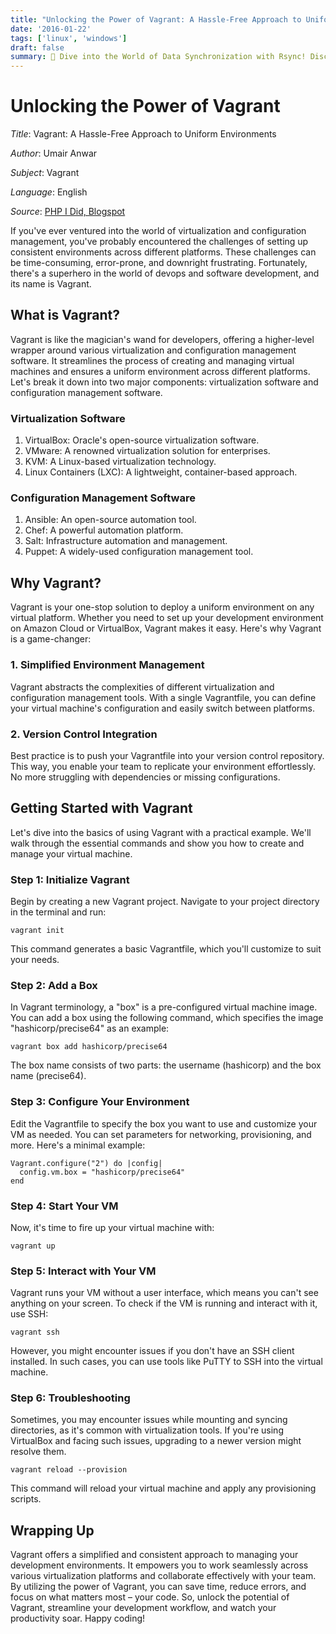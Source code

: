 ```yaml
---
title: "Unlocking the Power of Vagrant: A Hassle-Free Approach to Uniform Environments"
date: '2016-01-22'
tags: ['linux', 'windows']
draft: false
summary: 🔗 Dive into the World of Data Synchronization with Rsync! Discover the power of -rv flags for efficient, transparent, and recursive syncing. Author Umair Anwar explains it all in his latest blog post. Simplify your data management in Linux and beyond - click now and unlock the secrets of seamless synchronization! 🚀📂🌐....
---
```


# Unlocking the Power of Vagrant

_Title_: Vagrant: A Hassle-Free Approach to Uniform Environments

_Author_: Umair Anwar

_Subject_: Vagrant

_Language_: English

_Source_: [PHP I Did, Blogspot](https://phpidid.blogspot.com/2016/01/vagrant-for-beginners-tutorial.html)

If you've ever ventured into the world of virtualization and configuration management, you've probably encountered the challenges of setting up consistent environments across different platforms. These challenges can be time-consuming, error-prone, and downright frustrating. Fortunately, there's a superhero in the world of devops and software development, and its name is Vagrant.

## What is Vagrant?
Vagrant is like the magician's wand for developers, offering a higher-level wrapper around various virtualization and configuration management software. It streamlines the process of creating and managing virtual machines and ensures a uniform environment across different platforms. Let's break it down into two major components: virtualization software and configuration management software.

### Virtualization Software
1. VirtualBox: Oracle's open-source virtualization software.
2. VMware: A renowned virtualization solution for enterprises.
3. KVM: A Linux-based virtualization technology.
4. Linux Containers (LXC): A lightweight, container-based approach.

### Configuration Management Software
1. Ansible: An open-source automation tool.
2. Chef: A powerful automation platform.
3. Salt: Infrastructure automation and management.
4. Puppet: A widely-used configuration management tool.

## Why Vagrant?
Vagrant is your one-stop solution to deploy a uniform environment on any virtual platform. Whether you need to set up your development environment on Amazon Cloud or VirtualBox, Vagrant makes it easy. Here's why Vagrant is a game-changer:

### 1. Simplified Environment Management
Vagrant abstracts the complexities of different virtualization and configuration management tools. With a single Vagrantfile, you can define your virtual machine's configuration and easily switch between platforms.

### 2. Version Control Integration
Best practice is to push your Vagrantfile into your version control repository. This way, you enable your team to replicate your environment effortlessly. No more struggling with dependencies or missing configurations.

## Getting Started with Vagrant
Let's dive into the basics of using Vagrant with a practical example. We'll walk through the essential commands and show you how to create and manage your virtual machine.

### Step 1: Initialize Vagrant
Begin by creating a new Vagrant project. Navigate to your project directory in the terminal and run:
```
vagrant init
```
This command generates a basic Vagrantfile, which you'll customize to suit your needs.

### Step 2: Add a Box
In Vagrant terminology, a "box" is a pre-configured virtual machine image. You can add a box using the following command, which specifies the image "hashicorp/precise64" as an example:
```
vagrant box add hashicorp/precise64
```
The box name consists of two parts: the username (hashicorp) and the box name (precise64).

### Step 3: Configure Your Environment
Edit the Vagrantfile to specify the box you want to use and customize your VM as needed. You can set parameters for networking, provisioning, and more. Here's a minimal example:
```
Vagrant.configure("2") do |config|
  config.vm.box = "hashicorp/precise64"
end
```

### Step 4: Start Your VM
Now, it's time to fire up your virtual machine with:
```
vagrant up
```
### Step 5: Interact with Your VM
Vagrant runs your VM without a user interface, which means you can't see anything on your screen. To check if the VM is running and interact with it, use SSH:
```
vagrant ssh
```
However, you might encounter issues if you don't have an SSH client installed. In such cases, you can use tools like PuTTY to SSH into the virtual machine.

### Step 6: Troubleshooting
Sometimes, you may encounter issues while mounting and syncing directories, as it's common with virtualization tools. If you're using VirtualBox and facing such issues, upgrading to a newer version might resolve them.
```
vagrant reload --provision
```
This command will reload your virtual machine and apply any provisioning scripts.

## Wrapping Up
Vagrant offers a simplified and consistent approach to managing your development environments. It empowers you to work seamlessly across various virtualization platforms and collaborate effectively with your team. By utilizing the power of Vagrant, you can save time, reduce errors, and focus on what matters most – your code. So, unlock the potential of Vagrant, streamline your development workflow, and watch your productivity soar. Happy coding!
